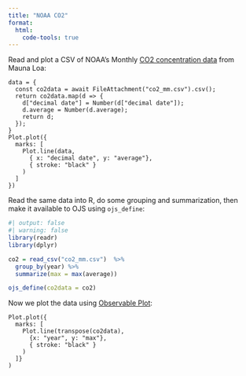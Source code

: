 ```yaml
---
title: "NOAA CO2"
format: 
  html:
    code-tools: true
---
```


Read and plot a CSV of NOAA's Monthly [CO2 concentration data](https://gml.noaa.gov/ccgg/trends/data.html) from Mauna Loa:

```ojs
data = {
  const co2data = await FileAttachment("co2_mm.csv").csv();
  return co2data.map(d => { 
    d["decimal date"] = Number(d["decimal date"]);
    d.average = Number(d.average); 
    return d; 
  });
}
Plot.plot({
  marks: [
    Plot.line(data, 
      { x: "decimal date", y: "average"}, 
      { stroke: "black" }
    )
  ]
})
```

Read the same data into R, do some grouping and summarization, then make it available to OJS using `ojs_define`:

```r
#| output: false
#| warning: false
library(readr)
library(dplyr)

co2 = read_csv("co2_mm.csv")  %>% 
  group_by(year) %>% 
  summarize(max = max(average))

ojs_define(co2data = co2)
```

Now we plot the data using [Observable Plot](https://github.com/observablehq/plot):

```ojs
Plot.plot({
  marks: [
    Plot.line(transpose(co2data), 
      {x: "year", y: "max"}, 
      { stroke: "black" }
    )
  ]}
)
```
